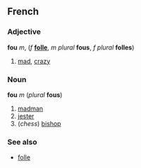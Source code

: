 ==French==
===Adjective===
'''fou''' ''m'', (''f'' '''[[folle]]''', ''m plural'' '''fous''', ''f plural'' '''folles''')

#[[mad]], [[crazy]]

===Noun===
'''fou''' ''m'' (''plural'' '''fous''')

#[[madman]]
#[[jester]]
#(''chess'') [[bishop]]

===See also===
*[[folle]]